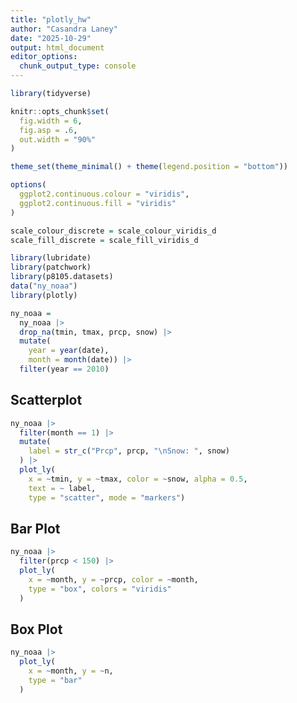 ```yaml
---
title: "plotly_hw"
author: "Casandra Laney"
date: "2025-10-29"
output: html_document
editor_options: 
  chunk_output_type: console
---
```



```r
library(tidyverse)

knitr::opts_chunk$set(
  fig.width = 6,
  fig.asp = .6,
  out.width = "90%"
)

theme_set(theme_minimal() + theme(legend.position = "bottom"))

options(
  ggplot2.continuous.colour = "viridis",
  ggplot2.continuous.fill = "viridis"
)

scale_colour_discrete = scale_colour_viridis_d
scale_fill_discrete = scale_fill_viridis_d

library(lubridate)
library(patchwork)
library(p8105.datasets)
data("ny_noaa")
library(plotly)
```


```r
ny_noaa =
  ny_noaa |>
  drop_na(tmin, tmax, prcp, snow) |>
  mutate(
    year = year(date),
    month = month(date)) |>
  filter(year == 2010) 
```


## Scatterplot
```r
ny_noaa |>
  filter(month == 1) |>
  mutate(
    label = str_c("Prcp", prcp, "\nSnow: ", snow)
  ) |>
  plot_ly(
    x = ~tmin, y = ~tmax, color = ~snow, alpha = 0.5,
    text = ~ label,
    type = "scatter", mode = "markers")

```


## Bar Plot

```r
ny_noaa |>
  filter(prcp < 150) |>
  plot_ly(
    x = ~month, y = ~prcp, color = ~month,
    type = "box", colors = "viridis"
  )

```

## Box Plot

```r
ny_noaa |>
  plot_ly(
    x = ~month, y = ~n,
    type = "bar"
  )
```

